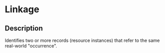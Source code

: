 # Linkage
 ## Description 
 Identifies two or more records (resource instances) that refer to the same real-world "occurrence".